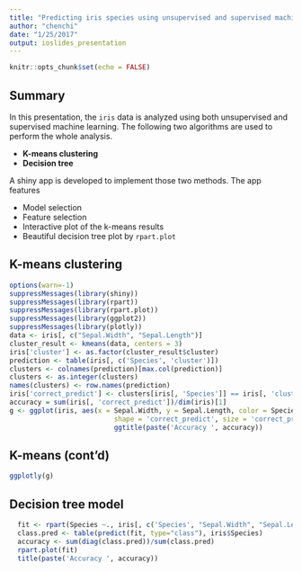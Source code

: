 ```yaml
---
title: "Predicting iris species using unsupervised and supervised machine learning"
author: "chenchi"
date: "1/25/2017"
output: ioslides_presentation
---
```


```r
knitr::opts_chunk$set(echo = FALSE)
```



## Summary
In this presentation, the `iris` data is analyzed using both unsupervised and supervised machine learning.
The following two algorithms are used to perform the whole analysis.

- **K-means clustering**
- **Decision tree**

A shiny app is developed to implement those two methods. The app features

- Model selection
- Feature selection
- Interactive plot of the k-means results
- Beautiful decision tree plot by `rpart.plot`

## K-means clustering

```r
options(warn=-1)
suppressMessages(library(shiny))
suppressMessages(library(rpart))
suppressMessages(library(rpart.plot))
suppressMessages(library(ggplot2))
suppressMessages(library(plotly))
data <- iris[, c("Sepal.Width", "Sepal.Length")]
cluster_result <- kmeans(data, centers = 3)
iris['cluster'] <- as.factor(cluster_result$cluster)
prediction <- table(iris[, c('Species', 'cluster')])
clusters <- colnames(prediction)[max.col(prediction)]
clusters <- as.integer(clusters)
names(clusters) <- row.names(prediction)
iris['correct_predict'] <- clusters[iris[, 'Species']] == iris[, 'cluster']
accuracy = sum(iris[, 'correct_predict'])/dim(iris)[1]
g <- ggplot(iris, aes(x = Sepal.Width, y = Sepal.Length, color = Species, 
                          shape = 'correct_predict', size = 'correct_predict')) + geom_point() + 
                          ggtitle(paste('Accuracy ', accuracy))

```

## K-means (cont'd)

```r
ggplotly(g)
```

## Decision tree model

```r
  fit <- rpart(Species ~., iris[, c('Species', "Sepal.Width", "Sepal.Length")])
  class.pred <- table(predict(fit, type="class"), iris$Species)
  accuracy <- sum(diag(class.pred))/sum(class.pred)
  rpart.plot(fit)
  title(paste('Accuracy ', accuracy))
```

